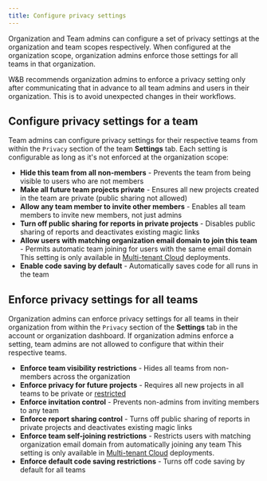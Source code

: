 ```yaml
---
title: Configure privacy settings
---
```


Organization and Team admins can configure a set of privacy settings at the organization and team scopes respectively. When configured at the organization scope, organization admins enforce those settings for all teams in that organization.

<Note>
W&B recommends organization admins to enforce a privacy setting only after communicating that in advance to all team admins and users in their organization. This is to avoid unexpected changes in their workflows.
</Note>

## Configure privacy settings for a team

Team admins can configure privacy settings for their respective teams from within the `Privacy` section of the team **Settings** tab. Each setting is configurable as long as it's not enforced at the organization scope:

* **Hide this team from all non-members** - Prevents the team from being visible to users who are not members
* **Make all future team projects private** - Ensures all new projects created in the team are private (public sharing not allowed)
* **Allow any team member to invite other members** - Enables all team members to invite new members, not just admins
* **Turn off public sharing for reports in private projects** - Disables public sharing of reports and deactivates existing magic links
* **Allow users with matching organization email domain to join this team** - Permits automatic team joining for users with the same email domain
  <Note>This setting is only available in [Multi-tenant Cloud](./hosting-options/multi_tenant_cloud) deployments.</Note>
* **Enable code saving by default** - Automatically saves code for all runs in the team

## Enforce privacy settings for all teams

Organization admins can enforce privacy settings for all teams in their organization from within the `Privacy` section of the **Settings** tab in the account or organization dashboard. If organization admins enforce a setting, team admins are not allowed to configure that within their respective teams.

* **Enforce team visibility restrictions** - Hides all teams from non-members across the organization
* **Enforce privacy for future projects** - Requires all new projects in all teams to be private or [restricted](./iam/access-management/restricted-projects)
* **Enforce invitation control** - Prevents non-admins from inviting members to any team
* **Enforce report sharing control** - Turns off public sharing of reports in private projects and deactivates existing magic links
* **Enforce team self-joining restrictions** - Restricts users with matching organization email domain from automatically joining any team
  <Note>This setting is only available in [Multi-tenant Cloud](./hosting-options/multi_tenant_cloud) deployments.</Note>
* **Enforce default code saving restrictions** - Turns off code saving by default for all teams